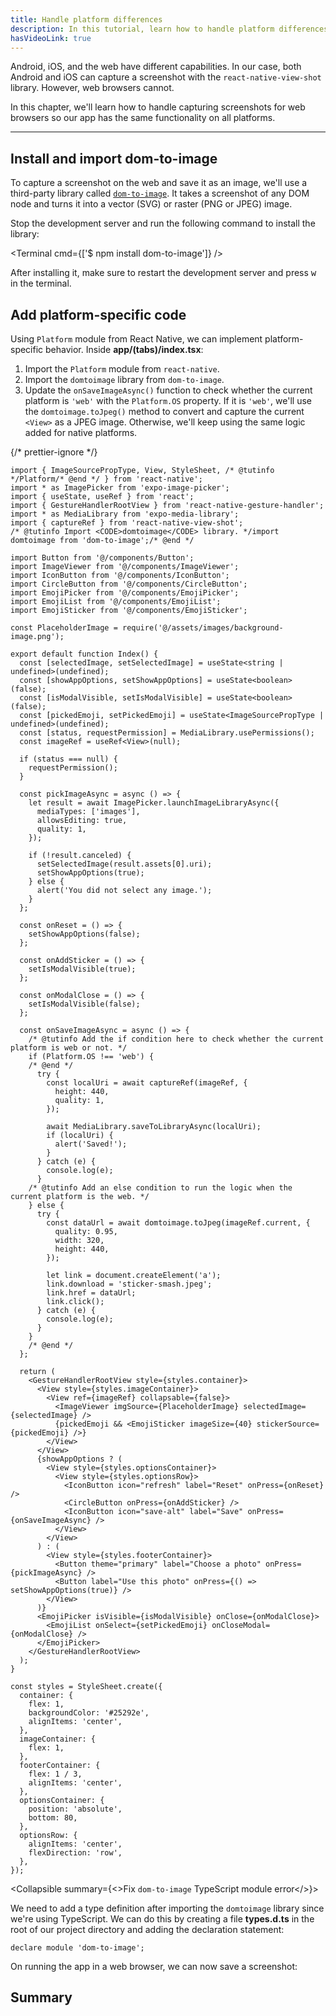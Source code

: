 ```yaml
---
title: Handle platform differences
description: In this tutorial, learn how to handle platform differences between native and web when creating a universal app.
hasVideoLink: true
---
```



Android, iOS, and the web have different capabilities. In our case, both Android and iOS can capture a screenshot with the `react-native-view-shot` library. However, web browsers cannot.

In this chapter, we'll learn how to handle capturing screenshots for web browsers so our app has the same functionality on all platforms.

<VideoBoxLink
  videoId="mEKQvF4irBM"
  title="Watch: Handling platform differences in your universal Expo app"
/>

---

<Step label="1">

## Install and import dom-to-image

To capture a screenshot on the web and save it as an image, we'll use a third-party library called [`dom-to-image`](https://github.com/tsayen/dom-to-image#readme). It takes a screenshot of any DOM node and turns it into a vector (SVG) or raster (PNG or JPEG) image.

Stop the development server and run the following command to install the library:

<Terminal cmd={['$ npm install dom-to-image']} />

After installing it, make sure to restart the development server and press <kbd>w</kbd> in the terminal.

</Step>

<Step label="2">

## Add platform-specific code

Using `Platform` module from React Native, we can implement platform-specific behavior. Inside **app/(tabs)/index.tsx**:

1. Import the `Platform` module from `react-native`.
2. Import the `domtoimage` library from `dom-to-image`.
3. Update the `onSaveImageAsync()` function to check whether the current platform is `'web'` with the `Platform.OS` property. If it is `'web'`, we'll use the `domtoimage.toJpeg()` method to convert and capture the current `<View>` as a JPEG image. Otherwise, we'll keep using the same logic added for native platforms.

{/* prettier-ignore */}
```tsx app/(tabs)/index.tsx
import { ImageSourcePropType, View, StyleSheet, /* @tutinfo */Platform/* @end */ } from 'react-native';
import * as ImagePicker from 'expo-image-picker';
import { useState, useRef } from 'react';
import { GestureHandlerRootView } from 'react-native-gesture-handler';
import * as MediaLibrary from 'expo-media-library';
import { captureRef } from 'react-native-view-shot';
/* @tutinfo Import <CODE>domtoimage</CODE> library. */import domtoimage from 'dom-to-image';/* @end */

import Button from '@/components/Button';
import ImageViewer from '@/components/ImageViewer';
import IconButton from '@/components/IconButton';
import CircleButton from '@/components/CircleButton';
import EmojiPicker from '@/components/EmojiPicker';
import EmojiList from '@/components/EmojiList';
import EmojiSticker from '@/components/EmojiSticker';

const PlaceholderImage = require('@/assets/images/background-image.png');

export default function Index() {
  const [selectedImage, setSelectedImage] = useState<string | undefined>(undefined);
  const [showAppOptions, setShowAppOptions] = useState<boolean>(false);
  const [isModalVisible, setIsModalVisible] = useState<boolean>(false);
  const [pickedEmoji, setPickedEmoji] = useState<ImageSourcePropType | undefined>(undefined);
  const [status, requestPermission] = MediaLibrary.usePermissions();
  const imageRef = useRef<View>(null);

  if (status === null) {
    requestPermission();
  }

  const pickImageAsync = async () => {
    let result = await ImagePicker.launchImageLibraryAsync({
      mediaTypes: ['images'],
      allowsEditing: true,
      quality: 1,
    });

    if (!result.canceled) {
      setSelectedImage(result.assets[0].uri);
      setShowAppOptions(true);
    } else {
      alert('You did not select any image.');
    }
  };

  const onReset = () => {
    setShowAppOptions(false);
  };

  const onAddSticker = () => {
    setIsModalVisible(true);
  };

  const onModalClose = () => {
    setIsModalVisible(false);
  };

  const onSaveImageAsync = async () => {
    /* @tutinfo Add the if condition here to check whether the current platform is web or not. */
    if (Platform.OS !== 'web') {
    /* @end */
      try {
        const localUri = await captureRef(imageRef, {
          height: 440,
          quality: 1,
        });

        await MediaLibrary.saveToLibraryAsync(localUri);
        if (localUri) {
          alert('Saved!');
        }
      } catch (e) {
        console.log(e);
      }
    /* @tutinfo Add an else condition to run the logic when the current platform is the web. */
    } else {
      try {
        const dataUrl = await domtoimage.toJpeg(imageRef.current, {
          quality: 0.95,
          width: 320,
          height: 440,
        });

        let link = document.createElement('a');
        link.download = 'sticker-smash.jpeg';
        link.href = dataUrl;
        link.click();
      } catch (e) {
        console.log(e);
      }
    }
    /* @end */
  };

  return (
    <GestureHandlerRootView style={styles.container}>
      <View style={styles.imageContainer}>
        <View ref={imageRef} collapsable={false}>
          <ImageViewer imgSource={PlaceholderImage} selectedImage={selectedImage} />
          {pickedEmoji && <EmojiSticker imageSize={40} stickerSource={pickedEmoji} />}
        </View>
      </View>
      {showAppOptions ? (
        <View style={styles.optionsContainer}>
          <View style={styles.optionsRow}>
            <IconButton icon="refresh" label="Reset" onPress={onReset} />
            <CircleButton onPress={onAddSticker} />
            <IconButton icon="save-alt" label="Save" onPress={onSaveImageAsync} />
          </View>
        </View>
      ) : (
        <View style={styles.footerContainer}>
          <Button theme="primary" label="Choose a photo" onPress={pickImageAsync} />
          <Button label="Use this photo" onPress={() => setShowAppOptions(true)} />
        </View>
      )}
      <EmojiPicker isVisible={isModalVisible} onClose={onModalClose}>
        <EmojiList onSelect={setPickedEmoji} onCloseModal={onModalClose} />
      </EmojiPicker>
    </GestureHandlerRootView>
  );
}

const styles = StyleSheet.create({
  container: {
    flex: 1,
    backgroundColor: '#25292e',
    alignItems: 'center',
  },
  imageContainer: {
    flex: 1,
  },
  footerContainer: {
    flex: 1 / 3,
    alignItems: 'center',
  },
  optionsContainer: {
    position: 'absolute',
    bottom: 80,
  },
  optionsRow: {
    alignItems: 'center',
    flexDirection: 'row',
  },
});
```

<Collapsible summary={<>Fix <CODE>dom-to-image</CODE> TypeScript module error</>}>

We need to add a type definition after importing the `domtoimage` library since we're using TypeScript. We can do this by creating a file **types.d.ts** in the root of our project directory and adding the declaration statement:

```tsx types.d.ts
declare module 'dom-to-image';
```

</Collapsible>

On running the app in a web browser, we can now save a screenshot:

<ContentSpotlight file="tutorial/web.mp4" />

</Step>

## Summary

<ProgressTracker
  currentChapterIndex={7}
  name="GET_STARTED"
  summary="The app does everything we set out for it to do, so it's time to shift our focus toward the purely aesthetic.."
  nextChapterDescription="In the next chapter, we will customize the app's status bar, splash screen, and app icon."
  nextChapterTitle="Configure status bar, splash screen and app icon"
  nextChapterLink="/tutorial/configuration"
/>
